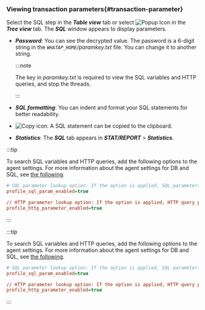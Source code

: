 ### Viewing transaction parameters{#transaction-parameter}

Select the SQL step in the **_Table view_** tab or select ![Popup Icon](/img/ic-popup.svg) in the **_Tree view_** tab. The **_SQL_** window appears to display parameters.

<ImgLang img='sql-parameter-query.png' desc='SQL' />

-   **_Password_**: You can see the decrypted value. The password is a 6-digit string in the _`WHATAP_HOME`/paramkey.txt_ file. You can change it to another string.

    :::note

    The key in _paramkey.txt_ is required to view the SQL variables and HTTP queries, and stop the threads.

    :::

-   **_SQL formatting_**: You can indent and format your SQL statements for better readability.

-   ![Copy icon](/img/ico-copy.svg): A SQL statement can be copied to the clipboard.

-   **_Statistics_**: The **_SQL_** tab appears in **_STAT/REPORT_** > **_Statistics_**.

<Xclude product='kubernetes'>

:::tip

To search SQL variables and HTTP queries, add the following options to the agent settings. For more information about the agent settings for DB and SQL, see [the following](agent-dbsql).

```ini title='whatap.conf'
# SQL parameter lookup option: If the option is applied, SQL parameters are collected after being encrypted.
profile_sql_param_enabled=true 

// HTTP parameter lookup option: If the option is applied, HTTP query parameters are collected after being encrypted.
profile_http_parameter_enabled=true 
```

:::

</Xclude>

<InDoc product='kubernetes'>

:::tip

To search SQL variables and HTTP queries, add the following options to the agent settings. For more information about the agent settings for DB and SQL, see [the following](../java/agent-dbsql).

```ini title='whatap.conf'
# SQL parameter lookup option: If the option is applied, SQL parameters are collected after being encrypted.
profile_sql_param_enabled=true 

// HTTP parameter lookup option: If the option is applied, HTTP query parameters are collected after being encrypted.
profile_http_parameter_enabled=true 
```

:::

</InDoc>
